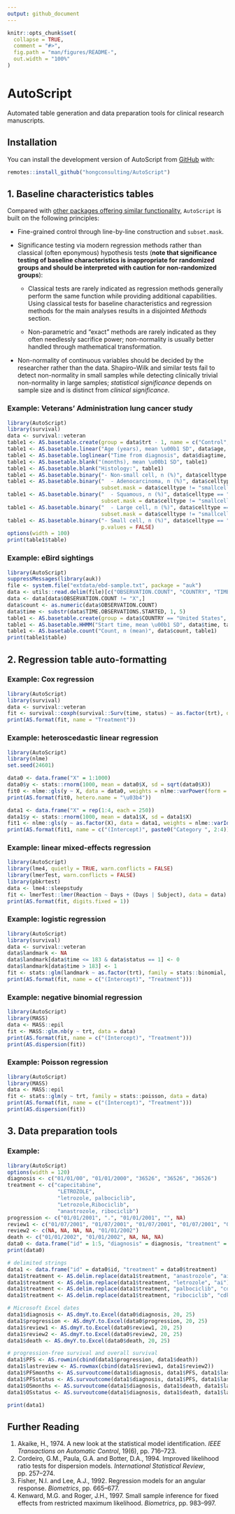 ```yaml
---
output: github_document
---
```


<!-- README.md is generated from README.Rmd. Please edit that file -->

```r
knitr::opts_chunk$set(
  collapse = TRUE,
  comment = "#>",
  fig.path = "man/figures/README-",
  out.width = "100%"
)
```

# AutoScript

<!-- badges: start -->
<!-- badges: end -->

Automated table generation and data preparation tools for clinical research manuscripts.
    
## Installation
 
You can install the development version of AutoScript from [GitHub](https://github.com/hongconsulting/AutoScript) with:

```r
remotes::install_github("hongconsulting/AutoScript")
```

## 1. Baseline characteristics tables

Compared with [other packages offering similar functionality](https://github.com/kaz-yos/tableone?tab=readme-ov-file#similar-or-complementary-projects), `AutoScript` is built on the following principles:

* Fine-grained control through line-by-line construction and `subset.mask`.

* Significance testing via modern regression methods rather than classical (often eponymous) hypothesis tests (**note that significance testing of baseline characteristics is inappropriate for randomized groups and should be interpreted with caution for non-randomized groups**): 

    * Classical tests are rarely indicated as regression methods generally perform the same function while providing additional capabilities. Using classical tests for baseline characteristics and regression methods for the main analyses results in a disjointed *Methods* section.

    * Non-parametric and "exact" methods are rarely indicated as they often needlessly sacrifice power; non-normality is usually better handled through mathematical transformation.

* Non-normality of continuous variables should be decided by the researcher rather than the data. Shapiro–Wilk and similar tests fail to detect non-normality in small samples while detecting clinically trivial non-normality in large samples; *statistical significance* depends on sample size and is distinct from *clinical significance*.

### Example: Veterans' Administration lung cancer study 
```r
library(AutoScript)
library(survival)
data <- survival::veteran
table1 <- AS.basetable.create(group = data$trt - 1, name = c("Control", "Experimental"))
table1 <- AS.basetable.linear("Age (years), mean \u00b1 SD", data$age, table1, digits.fixed = 1)
table1 <- AS.basetable.loglinear("Time from diagnosis", data$diagtime, table1, digits.fixed = 1)
table1 <- AS.basetable.blank("(months), mean \u00b1 SD", table1)
table1 <- AS.basetable.blank("Histology:", table1)
table1 <- AS.basetable.binary("- Non-small cell, n (%)", data$celltype != "smallcell", table1)
table1 <- AS.basetable.binary("  - Adenocarcinoma, n (%)", data$celltype == "adeno", table1, 
                              subset.mask = data$celltype != "smallcell")
table1 <- AS.basetable.binary("  - Squamous, n (%)", data$celltype == "squamous", table1, 
                              subset.mask = data$celltype != "smallcell")
table1 <- AS.basetable.binary("  - Large cell, n (%)", data$celltype == "large", table1, 
                              subset.mask = data$celltype != "smallcell")
table1 <- AS.basetable.binary("- Small cell, n (%)", data$celltype == "smallcell", table1, 
                              p.values = FALSE)
options(width = 100)
print(table1$table)
```

### Example: eBird sightings 
```r
library(AutoScript)
suppressMessages(library(auk))
file <- system.file("extdata/ebd-sample.txt", package = "auk")
data <- utils::read.delim(file)[c("OBSERVATION.COUNT", "COUNTRY", "TIME.OBSERVATIONS.STARTED")]
data <- data[data$OBSERVATION.COUNT != "X",]
data$count <- as.numeric(data$OBSERVATION.COUNT)
data$time <- substr(data$TIME.OBSERVATIONS.STARTED, 1, 5)
table1 <- AS.basetable.create(group = data$COUNTRY == "United States", name = c("Non-US", "US"))
table1 <- AS.basetable.HHMM("Start time, mean \u00b1 SD", data$time, table1)
table1 <- AS.basetable.count("Count, n (mean)", data$count, table1)
print(table1$table)
```

## 2. Regression table auto-formatting

### Example: Cox regression
```r
library(AutoScript)
library(survival)
data <- survival::veteran
fit <- survival::coxph(survival::Surv(time, status) ~ as.factor(trt), data = data)
print(AS.format(fit, name = "Treatment"))
```

### Example: heteroscedastic linear regression
```r
library(AutoScript)
library(nlme)
set.seed(24601)

data0 <- data.frame("X" = 1:1000)
data0$y <- stats::rnorm(1000, mean = data0$X, sd = sqrt(data0$X))
fit0 <- nlme::gls(y ~ X, data = data0, weights = nlme::varPower(form = ~ X))
print(AS.format(fit0, hetero.name = "\u03b4"))

data1 <- data.frame("X" = rep(1:4, each = 250))
data1$y <- stats::rnorm(1000, mean = data1$X, sd = data1$X)
fit1 <- nlme::gls(y ~ as.factor(X), data = data1, weights = nlme::varIdent(form = ~ 1 | as.factor(X)))
print(AS.format(fit1, name = c("(Intercept)", paste0("Category ", 2:4)), hetero.name = paste0("Category ", 2:4)))
```

### Example: linear mixed-effects regression
```r
library(AutoScript)
library(lme4, quietly = TRUE, warn.conflicts = FALSE)
library(lmerTest, warn.conflicts = FALSE)
library(pbkrtest)
data <- lme4::sleepstudy
fit <- lmerTest::lmer(Reaction ~ Days + (Days | Subject), data = data)
print(AS.format(fit, digits.fixed = 1))
```

### Example: logistic regression
```r
library(AutoScript)
library(survival)
data <- survival::veteran
data$landmark <- NA
data$landmark[data$time <= 183 & data$status == 1] <- 0
data$landmark[data$time > 183] <- 1
fit <- stats::glm(landmark ~ as.factor(trt), family = stats::binomial, data = data)
print(AS.format(fit, name = c("(Intercept)", "Treatment")))
```

### Example: negative binomial regression
```r
library(AutoScript)
library(MASS)
data <- MASS::epil
fit <- MASS::glm.nb(y ~ trt, data = data)
print(AS.format(fit, name = c("(Intercept)", "Treatment")))
print(AS.dispersion(fit))
```

### Example: Poisson regression
```r
library(AutoScript)
library(MASS)
data <- MASS::epil
fit <- stats::glm(y ~ trt, family = stats::poisson, data = data)
print(AS.format(fit, name = c("(Intercept)", "Treatment")))
print(AS.dispersion(fit))
```

## 3. Data preparation tools

### Example:
```r
library(AutoScript)
options(width = 120)
diagnosis <- c("01/01/00", "01/01/2000", "36526", "36526", "36526")
treatment <- c("capecitabine",
                "LETROZOLE",
                "letrozole, palbociclib",
                "Letrozole,Ribociclib",
                "anastrozole, ribociclib")
progression <- c("01/01/2001", ".", "01/01/2001", "", NA)
review1 <- c("01/07/2001", "01/07/2001", "01/07/2001", "01/07/2001", "01/07/2001")
review2 <- c(NA, NA, NA, NA, "01/01/2002")
death <- c("01/01/2002", "01/01/2002", NA, NA, NA)
data0 <- data.frame("id" = 1:5, "diagnosis" = diagnosis, "treatment" = treatment, "progression" = progression, "review1" = review1, "review2" = review2, "death" = death)
print(data0)

# delimited strings
data1 <- data.frame("id" = data0$id, "treatment" = data0$treatment)
data1$treatment <- AS.delim.replace(data1$treatment, "anastrozole", "ai")
data1$treatment <- AS.delim.replace(data1$treatment, "letrozole", "ai")
data1$treatment <- AS.delim.replace(data1$treatment, "palbociclib", "cdk46i")
data1$treatment <- AS.delim.replace(data1$treatment, "ribociclib", "cdk46i")

# Microsoft Excel dates
data1$diagnosis <- AS.dmyY.to.Excel(data0$diagnosis, 20, 25)
data1$progression <- AS.dmyY.to.Excel(data0$progression, 20, 25)
data1$review1 <- AS.dmyY.to.Excel(data0$review1, 20, 25)
data1$review2 <- AS.dmyY.to.Excel(data0$review2, 20, 25)
data1$death <- AS.dmyY.to.Excel(data0$death, 20, 25)

# progression-free survival and overall survival
data1$PFS <- AS.rowmin(cbind(data1$progression, data1$death))
data1$lastreview <- AS.rowmax(cbind(data1$review1, data1$review2))
data1$PFSmonths <- AS.survoutcome(data1$diagnosis, data1$PFS, data1$lastreview)[, 1]
data1$PFSstatus <- AS.survoutcome(data1$diagnosis, data1$PFS, data1$lastreview)[, 2]
data1$OSmonths <- AS.survoutcome(data1$diagnosis, data1$death, data1$lastreview)[, 1]
data1$OSstatus <- AS.survoutcome(data1$diagnosis, data1$death, data1$lastreview)[, 2]

print(data1)
```

## Further Reading

1. Akaike, H., 1974. A new look at the statistical model identification. *IEEE Transactions on Automatic Control*, 19(6), pp. 716–723.
2. Cordeiro, G.M., Paula, G.A. and Botter, D.A., 1994. Improved likelihood ratio tests for dispersion models. *International Statistical Review*, pp. 257–274.
3. Fisher, N.I. and Lee, A.J., 1992. Regression models for an angular response. *Biometrics*, pp. 665–677.
4. Kenward, M.G. and Roger, J.H., 1997. Small sample inference for fixed effects from restricted maximum likelihood. *Biometrics*, pp. 983–997.
